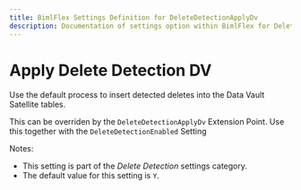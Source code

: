 ```yaml
---
title: BimlFlex Settings Definition for DeleteDetectionApplyDv
description: Documentation of settings option within BimlFlex for DeleteDetectionApplyDv
---
```

<head>
  <meta name="varigenceProduct" content="BimlFlex"></meta>
  <meta name="varigenceArticleType" content="Reference"></meta>
</head>

# Apply Delete Detection DV

Use the default process to insert detected deletes into the Data Vault Satellite tables.

This can be overriden by the `DeleteDetectionApplyDv` Extension Point. Use this together with the `DeleteDetectionEnabled` Setting

Notes:

* This setting is part of the *Delete Detection* settings category.
* The default value for this setting is `Y`.

